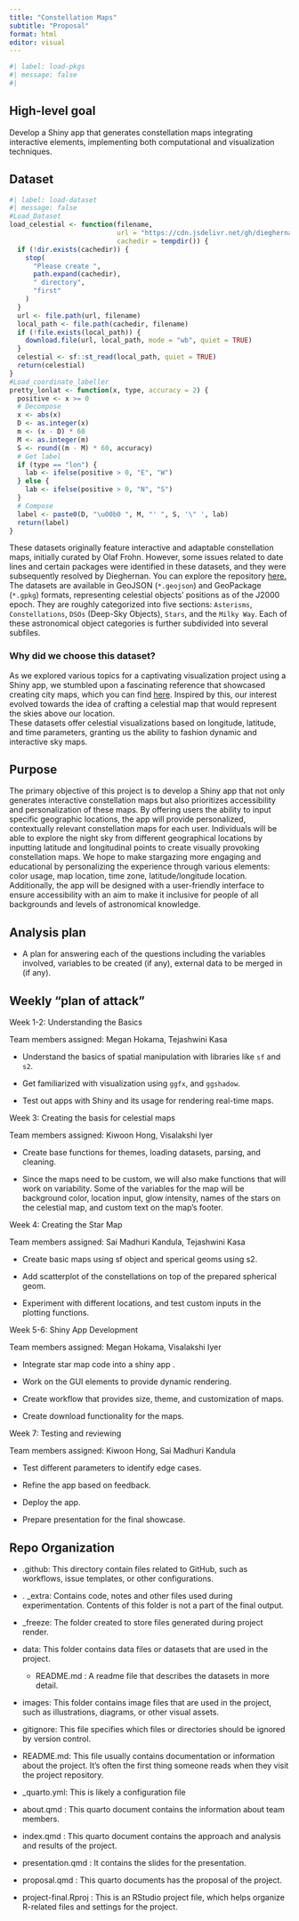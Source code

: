 ```yaml
---
title: "Constellation Maps"
subtitle: "Proposal"
format: html
editor: visual
---
```


```r

#| label: load-pkgs
#| message: false
#| 
```

## High-level goal

Develop a Shiny app that generates constellation maps integrating interactive elements, implementing both computational and visualization techniques.

## Dataset

```r
#| label: load-dataset
#| message: false
#Load_Dataset
load_celestial <- function(filename,
                           url = "https://cdn.jsdelivr.net/gh/dieghernan/celestial_data@main/data/",
                           cachedir = tempdir()) {
  if (!dir.exists(cachedir)) {
    stop(
      "Please create ",
      path.expand(cachedir),
      " directory",
      "first"
    )
  }
  url <- file.path(url, filename)
  local_path <- file.path(cachedir, filename)
  if (!file.exists(local_path)) {
    download.file(url, local_path, mode = "wb", quiet = TRUE)
  }
  celestial <- sf::st_read(local_path, quiet = TRUE)
  return(celestial)
}
#Load_coordinate_labeller
pretty_lonlat <- function(x, type, accuracy = 2) {
  positive <- x >= 0
  # Decompose
  x <- abs(x)
  D <- as.integer(x)
  m <- (x - D) * 60
  M <- as.integer(m)
  S <- round((m - M) * 60, accuracy)
  # Get label
  if (type == "lon") {
    lab <- ifelse(positive > 0, "E", "W")
  } else {
    lab <- ifelse(positive > 0, "N", "S")
  }
  # Compose
  label <- paste0(D, "\u00b0 ", M, "' ", S, '\" ', lab)
  return(label)
}
```

These datasets originally feature interactive and adaptable constellation maps, initially curated by Olaf Frohn. However, some issues related to date lines and certain packages were identified in these datasets, and they were subsequently resolved by Dieghernan. You can explore the repository [here.](https://github.com/dieghernan/celestial_data/tree/main)\
The datasets are available in GeoJSON (`*.geojson`) and GeoPackage (`*.gpkg`) formats, representing celestial objects' positions as of the J2000 epoch. They are roughly categorized into five sections: `Asterisms`, `Constellations`, `DSOs` (Deep-Sky Objects), `Stars`, and the `Milky Way`. Each of these astronomical object categories is further subdivided into several subfiles.

### Why did we choose this dataset?

As we explored various topics for a captivating visualization project using a Shiny app, we stumbled upon a fascinating reference that showcased creating city maps, which you can find [here](https://prettymapp.streamlit.app/). Inspired by this, our interest evolved towards the idea of crafting a celestial map that would represent the skies above our location.\
These datasets offer celestial visualizations based on longitude, latitude, and time parameters, granting us the ability to fashion dynamic and interactive sky maps.

## Purpose

The primary objective of this project is to develop a Shiny app that not only generates interactive constellation maps but also prioritizes accessibility and personalization of these maps. By offering users the ability to input specific geographic locations, the app will provide personalized, contextually relevant constellation maps for each user. Individuals will be able to explore the night sky from different geographical locations by inputting latitude and longitudinal points to create visually provoking constellation maps. We hope to make stargazing more engaging and educational by personalizing the experience through various elements: color usage, map location, time zone, latitude/longitude location. Additionally, the app will be designed with a user-friendly interface to ensure accessibility with an aim to make it inclusive for people of all backgrounds and levels of astronomical knowledge.

## Analysis plan

-   A plan for answering each of the questions including the variables involved, variables to be created (if any), external data to be merged in (if any).

## Weekly "plan of attack"

Week 1-2: Understanding the Basics

| Team members assigned: Megan Hokama, Tejashwini Kasa

-   Understand the basics of spatial manipulation with libraries like `sf` and `s2`.

-   Get familiarized with visualization using `ggfx`, and `ggshadow`.

-   Test out apps with Shiny and its usage for rendering real-time maps.

Week 3: Creating the basis for celestial maps

| Team members assigned: Kiwoon Hong, Visalakshi Iyer

-   Create base functions for themes, loading datasets, parsing, and cleaning.

-   Since the maps need to be custom, we will also make functions that will work on variability. Some of the variables for the map will be background color, location input, glow intensity, names of the stars on the celestial map, and custom text on the map's footer.

Week 4: Creating the Star Map

| Team members assigned: Sai Madhuri Kandula, Tejashwini Kasa

-   Create basic maps using sf object and sperical geoms using s2.

-   Add scatterplot of the constellations on top of the prepared spherical geom.

-   Experiment with different locations, and test custom inputs in the plotting functions.

Week 5-6: Shiny App Development

| Team members assigned: Megan Hokama, Visalakshi Iyer

-   Integrate star map code into a shiny app .

-   Work on the GUI elements to provide dynamic rendering.

-   Create workflow that provides size, theme, and customization of maps.

-   Create download functionality for the maps.

Week 7: Testing and reviewing

| Team members assigned: Kiwoon Hong, Sai Madhuri Kandula

-   Test different parameters to identify edge cases.

-   Refine the app based on feedback.

-   Deploy the app.

-   Prepare presentation for the final showcase.

## Repo Organization

-   .github: This directory contain files related to GitHub, such as workflows, issue templates, or other configurations.

-   . \_extra: Contains code, notes and other files used during experimentation. Contents of this folder is not a part of the final output.

-   \_freeze: The folder created to store files generated during project render.

-   data: This folder contains data files or datasets that are used in the project.

    -   README.md : A readme file that describes the datasets in more detail.

-   images: This folder contains image files that are used in the project, such as illustrations, diagrams, or other visual assets.

-   gitignore: This file specifies which files or directories should be ignored by version control.

-   README.md: This file usually contains documentation or information about the project. It's often the first thing someone reads when they visit the project repository.

-   \_quarto.yml: This is likely a configuration file

-   about.qmd : This quarto document contains the information about team members.

-   index.qmd : This quarto document contains the approach and analysis and results of the project.

-   presentation.qmd : It contains the slides for the presentation.

-   proposal.qmd : This quarto documents has the proposal of the project.

-   project-final.Rproj : This is an RStudio project file, which helps organize R-related files and settings for the project.

